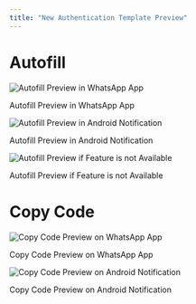 ```yaml
---
title: "New Authentication Template Preview"
---
```

# Autofill

<img className="block" src="images/files_readme_io/_e8bf60b_Screenshot_20230609_160943_WhatsApp_1.jpg" alt="Autofill Preview in WhatsApp App" />

Autofill Preview in WhatsApp App

<img className="block" src="images/files_readme_io/_890a111_Screenshot_20230609_161738_SampleApp.jpg" alt="Autofill Preview in Android Notification" />

Autofill Preview in Android Notification

<img className="block" src="images/files_readme_io/_cfb6ca3_Screenshot_2023_06_09_16_01_37_119_com.whatsapp_edit.jpg" alt="Autofill Preview if Feature is not Available " />

Autofill Preview if Feature is not Available

# Copy Code

<img className="block" src="images/files_readme_io/_55d6539_image.png" alt="Copy Code Preview on WhatsApp App" />

Copy Code Preview on WhatsApp App

<img className="block" src="images/files_readme_io/_801f536_image.png" alt="Copy Code Preview on Android Notification" />

Copy Code Preview on Android Notification